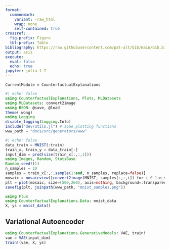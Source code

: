 ```yaml
---
format: 
  commonmark:
    variant: -raw_html
    wrap: none
    self-contained: true
crossref:
  fig-prefix: Figure
  tbl-prefix: Table
bibliography: https://raw.githubusercontent.com/pat-alt/bib/main/bib.bib
output: asis
execute: 
  eval: false
  echo: true
jupyter: julia-1.7
---
```


```@meta
CurrentModule = CounterfactualExplanations 
```
```julia
#| echo: false
using CounterfactualExplanations, Plots, MLDatasets
using MLDatasets: convert2image
using BSON: @save, @load
theme(:wong)
using Logging
disable_logging(Logging.Info)
include("dev/utils.jl") # some plotting functions
www_path = "docs/src/generators/www"
```

```julia
#| echo: false
data_train = MNIST(:train)
train_x, train_y = data_train[:]
input_dim = prod(size(train_x[:,:,1]))
using Images, Random, StatsBase
Random.seed!(1)
n_samples = 10
samples = train_x[:,:,sample(1:end, n_samples, replace=false)]
mosaic = mosaicview([convert2image(MNIST, samples[:,:,i]) for i ∈ 1:n_samples]...,ncol=Int(n_samples/2))
plt = plot(mosaic, size=(500,260), axis=nothing, background=:transparent)
savefig(plt, joinpath(www_path, "mnist_samples.png"))
```

```julia
using Flux
using CounterfactualExplanations.Data: mnist_data
X, ys = mnist_data()
```

## Variational Autoencoder

```julia
using CounterfactualExplanations.GenerativeModels: VAE, train!
vae = VAE(input_dim)
train!(vae, X, ys)
```

